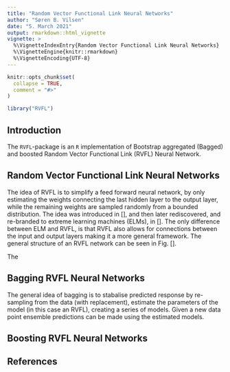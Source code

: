```yaml
---
title: "Random Vector Functional Link Neural Networks"
author: "Søren B. Vilsen"
date: "5. March 2021"
output: rmarkdown::html_vignette
vignette: >
  %\VignetteIndexEntry{Random Vector Functional Link Neural Networks}
  %\VignetteEngine{knitr::rmarkdown}
  %\VignetteEncoding{UTF-8}
---
```


```r
knitr::opts_chunk$set(
  collapse = TRUE,
  comment = "#>"
)
```

```r
library("RVFL")
```

## Introduction
The `RVFL`-package is an `R` implementation of Bootstrap aggregated (Bagged) and boosted Random Vector Functional Link (RVFL) Neural Network.

## Random Vector Functional Link Neural Networks
The idea of RVFL is to simplify a feed forward neural network, by only estimating the weights connecting the last hidden layer to the output layer, while the remaining weights are sampled randomly from a bounded distribution. The idea was introduced in [], and then later rediscovered, and re-branded to extreme learning machines (ELMs), in []. The only difference between ELM and RVFL, is that RVFL also allows for connections between the input and output layers making it a more general framework. The general structure of an RVFL network can be seen in Fig. [].

The 

## Bagging RVFL Neural Networks
The general idea of bagging is to stabalise predicted response by re-sampling from the data (with replacement), estimate the parameters of the model (in this case an RVFL), creating a series of models. Given a new data point ensemble predictions can be made using the estimated models.  

## Boosting RVFL Neural Networks


## References
